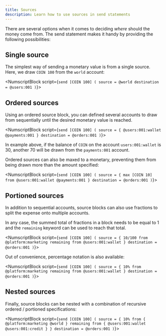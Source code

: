 ```yaml
---
title: Sources
description: Learn how to use sources in send statements
---
```


There are several options when it comes to deciding _where_ should the money come from. The send statement makes it handy by providing the following possibilities:

## Single source

The simplest way of sending a monetary value is from a single source. Here, we draw `COIN 100` from the `world` account:

<NumscriptBlock script={`send [COIN 100] (
  source = @world
  destination = @users:001
)`}></NumscriptBlock>

## Ordered sources

Using an ordered source block, you can defined several accounts to draw from sequentially until the desired monetary value is reached.

<NumscriptBlock script={`send [COIN 100] (
  source = {
    @users:001:wallet
    @payments:001
  }
  destination = @orders:001
)`}></NumscriptBlock>

In example above, if the balance of `COIN` on the account `users:001:wallet` is 30, another 70 will be drawn from the `payments:001` account.

Ordered sources can also be maxed to a monetary, preventing them from being drawn more than the amount specified:

<NumscriptBlock script={`send [COIN 100] (
  source = {
    max [COIN 10] from @users:001:wallet
    @payments:001
  }
  destination = @orders:001
)`}></NumscriptBlock>

## Portioned sources

In addition to sequential accounts, source blocks can also use fractions to split the expense onto multiple accounts.

In any case, the summed total of fractions in a block needs to be equal to 1 and the `remaining` keyword can be used to reach that total.

<NumscriptBlock script={`send [COIN 100] (
  source = {
    10/100 from @platform:marketing
    remaining from @users:001:wallet
  }
  destination = @orders:001
)`}></NumscriptBlock>

Out of convenience, percentage notation is also available:

<NumscriptBlock script={`send [COIN 100] (
  source = {
    10% from @platform:marketing
    remaining from @users:001:wallet
  }
  destination = @orders:001
)`}></NumscriptBlock>

## Nested sources

Finally, source blocks can be nested with a combination of recursive ordered / portioned specifications:

<NumscriptBlock script={`send [COIN 100] (
  source = {
    10% from {
      @platform:marketing
      @world
    }
    remaining from {
      @users:001:wallet
      @users:001:credit
    }
  }
  destination = @orders:001
)`}></NumscriptBlock>
